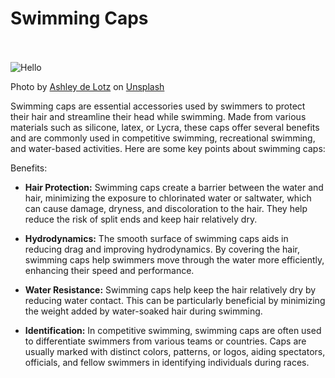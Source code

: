 
# Swimming Caps

<br></br>
<Image src="/images/swimcap.webp" alt="Hello" width={600} height={600} />

Photo by <a href="https://unsplash.com/@ashleydelotz?utm_source=unsplash&utm_medium=referral&utm_content=creditCopyText">Ashley de Lotz</a> on <a href="https://unsplash.com/s/photos/swimming-cap?utm_source=unsplash&utm_medium=referral&utm_content=creditCopyText">Unsplash</a>

Swimming caps are essential accessories used by swimmers to protect their hair and streamline their head while swimming. Made from various materials such as silicone, latex, or Lycra, these caps offer several benefits and are commonly used in competitive swimming, recreational swimming, and water-based activities. Here are some key points about swimming caps:

Benefits:
- **Hair Protection:** Swimming caps create a barrier between the water and hair, minimizing the exposure to chlorinated water or saltwater, which can cause damage, dryness, and discoloration to the hair. They help reduce the risk of split ends and keep hair relatively dry.

- **Hydrodynamics:** The smooth surface of swimming caps aids in reducing drag and improving hydrodynamics. By covering the hair, swimming caps help swimmers move through the water more efficiently, enhancing their speed and performance.

- **Water Resistance:** Swimming caps help keep the hair relatively dry by reducing water contact. This can be particularly beneficial by minimizing the weight added by water-soaked hair during swimming.

- **Identification:** In competitive swimming, swimming caps are often used to differentiate swimmers from various teams or countries. Caps are usually marked with distinct colors, patterns, or logos, aiding spectators, officials, and fellow swimmers in identifying individuals during races.